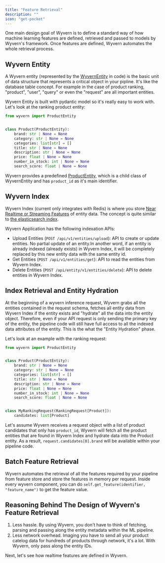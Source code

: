 ```yaml
---
title: "Feature Retrieval"
description: ""
icon: "get-pocket"
---
```


One main design goal of Wyvern is to define a standard way of how machine learning features are defined, retrieved and passed to models by Wyvern's framework. Once features are defined, Wyvern automates the whole retrieval process.

## Wyvern Entity

A Wyvern entity (represented by the [WyvernEntity](/sdk_ref#wyvernentity-objects) in code) is the basic unit of data structure that represents a critical object in your pipline. It's like the database table concept. For example in the case of product ranking, "product", "user", "query" or even the "request" are all important entities.

Wyvern Entity is built with pydantic model so it's really easy to work with. Let's look at the ranking product entity:

```python pipelines/product_ranking/schemas.py
from wyvern import ProductEntity


class Product(ProductEntity):
    brand: str | None = None
    category: str | None = None
    categories: list[str] = []
    title: str | None = None
    description: str | None = None
    price: float | None = None
    number_in_stock: int | None = None
    search_score: float | None = None
```

Wyvern provides a predefined [ProductEntity](/todo_somewhere), which is a child class of WyvernEntity and has `product_id` as it's main identifier.

## Wyvern Index

Wyvern Index (current only integrates with Redis) is where you store [Near Realtime or Streaming Features](https://huyenchip.com/2023/01/08/self-serve-feature-platforms.html#batch-vs-real-time-vs-nrt-features) of entity data. The concept is quite similar to [the elasticsearch index](https://www.elastic.co/blog/what-is-an-elasticsearch-index).

Wyvern Application has the following indexation APIs:

- Upload Entities (`POST /api/v1/entities/upload`): API to create or update entities. No partial update of an entity.In another word, if an entity is already indexed (already exists) in Wyvern Index, it will be completely replaced by this new entity data with the same entity id.
- Get Entities (`POST /api/v1/entities/get`): API to read the entities from Wyvern Index.
- Delete Entities (`POST /api/entity/v1/entities/delete`): API to delete entities in Wyvern Index.

## Index Retrieval and Entity Hydration

At the beginning of a wyvern inference request, Wyvern grabs all the entities contained in the request schema, fetches all entity data from Wyvern Index if the entity exists and "hydrate" all the data into the entity object. Therefore, even if your API request is only sending the primary key of the entity, the pipeline code will still have full access to all the indexed data attributes of the entity. This is the what the "Entity Hydration" phase.

Let's look at an example with the ranking request:

```python pipelines/product_ranking/schemas.py
from wyvern import ProductEntity


class Product(ProductEntity):
    brand: str | None = None
    category: str | None = None
    categories: list[str] = []
    title: str | None = None
    description: str | None = None
    price: float | None = None
    number_in_stock: int | None = None
    search_score: float | None = None


class MyRankingRequest(RankingRequest[Product]):
    candidates: list[Product]
```

Let's assume Wyvern receives a request object with a list of product candidates that only has `product_id`, Wyvern will fetch all the product entities that are found in Wyvern Index and hydrate data into the Product entity. As a result, `request.candidates[0].brand` will be available within your pipeline code.

## Batch Feature Retrieval

Wyvern automates the retrieval of all the features required by your pipeline from feature store and store the features in memory per request. Inside every wyvern component, you can do `self.get_feature(identifier, "feature_name")` to get the feature value.

## Reasoning Behind The Design of Wyvern's Feature Retrieval

1. Less hassle. By using Wyvern, you don't have to think of fetching, parsing and passing along the entity metadata within the ML pipeline.
2. Less network overhead. Imaging you have to send all your product catelog data for hundreds of products through network, it's a lot. With Wyvern, only pass along the entity IDs.

Next, let's see how realtime features are defined in Wyvern.
